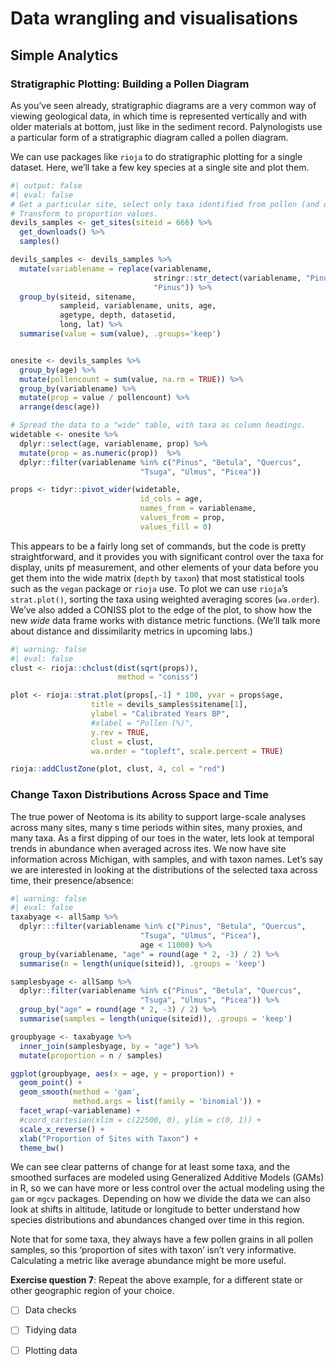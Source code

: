 # Data wrangling and visualisations {#wrangle-vis-sec}


## Simple Analytics

### Stratigraphic Plotting: Building a Pollen Diagram
As you've seen already, stratigraphic diagrams are a very common way of viewing geological data, in which time is represented vertically and with older materials at bottom, just like in the sediment record. Palynologists use a particular form of a stratigraphic diagram called a pollen diagram.

We can use packages like `rioja` to do stratigraphic plotting for a single dataset. Here, we'll take a few key species at a single site and plot them.

```r
#| output: false
#| eval: false
# Get a particular site, select only taxa identified from pollen (and only trees/shrubs)
# Transform to proportion values.
devils_samples <- get_sites(siteid = 666) %>%
  get_downloads() %>%
  samples()

devils_samples <- devils_samples %>%
  mutate(variablename = replace(variablename,
                                stringr::str_detect(variablename, "Pinus.*"),
                                "Pinus")) %>%
  group_by(siteid, sitename,
           sampleid, variablename, units, age,
           agetype, depth, datasetid,
           long, lat) %>%
  summarise(value = sum(value), .groups='keep')


onesite <- devils_samples %>%
  group_by(age) %>%
  mutate(pollencount = sum(value, na.rm = TRUE)) %>%
  group_by(variablename) %>%
  mutate(prop = value / pollencount) %>%
  arrange(desc(age))

# Spread the data to a "wide" table, with taxa as column headings.
widetable <- onesite %>%
  dplyr::select(age, variablename, prop) %>%
  mutate(prop = as.numeric(prop))  %>%
  dplyr::filter(variablename %in% c("Pinus", "Betula", "Quercus",
                             "Tsuga", "Ulmus", "Picea"))

props <- tidyr::pivot_wider(widetable,
                             id_cols = age,
                             names_from = variablename,
                             values_from = prop,
                             values_fill = 0)
```

This appears to be a fairly long set of commands, but the code is pretty straightforward, and it provides you with significant control over the taxa for display, units pf measurement, and other elements of your data before you get them into the wide matrix (`depth` by `taxon`) that most statistical tools such as the `vegan` package or `rioja` use. To plot we can use `rioja`'s `strat.plot()`, sorting the taxa using weighted averaging scores (`wa.order`). We've also added a CONISS plot to the edge of the plot, to show how the new *wide* data frame works with distance metric functions. (We'll talk more about distance and dissimilarity metrics in upcoming labs.)

```r
#| warning: false
#| eval: false
clust <- rioja::chclust(dist(sqrt(props)),
                        method = "coniss")

plot <- rioja::strat.plot(props[,-1] * 100, yvar = props$age,
                  title = devils_samples$sitename[1],
                  ylabel = "Calibrated Years BP",
                  #xlabel = "Pollen (%)",
                  y.rev = TRUE,
                  clust = clust,
                  wa.order = "topleft", scale.percent = TRUE)

rioja::addClustZone(plot, clust, 4, col = "red")
```



### Change Taxon Distributions Across Space and Time

The true power of Neotoma is its ability to support large-scale analyses across many sites, many s time periods within sites, many proxies, and many taxa. As a first dipping of our toes in the water, lets look at temporal trends in abundance when averaged across ites. We now have site information across Michigan, with samples, and with taxon names. Let's say we are interested in looking at the distributions of the selected taxa across time, their presence/absence:

```r
#| warning: false
#| eval: false
taxabyage <- allSamp %>%
  dplyr:::filter(variablename %in% c("Pinus", "Betula", "Quercus",
                             "Tsuga", "Ulmus", "Picea"),
                             age < 11000) %>%
  group_by(variablename, "age" = round(age * 2, -3) / 2) %>%
  summarise(n = length(unique(siteid)), .groups = 'keep')

samplesbyage <- allSamp %>%
  dplyr::filter(variablename %in% c("Pinus", "Betula", "Quercus",
                             "Tsuga", "Ulmus", "Picea")) %>%
  group_by("age" = round(age * 2, -3) / 2) %>%
  summarise(samples = length(unique(siteid)), .groups = 'keep')

groupbyage <- taxabyage %>%
  inner_join(samplesbyage, by = "age") %>%
  mutate(proportion = n / samples)

ggplot(groupbyage, aes(x = age, y = proportion)) +
  geom_point() +
  geom_smooth(method = 'gam',
              method.args = list(family = 'binomial')) +
  facet_wrap(~variablename) +
  #coord_cartesian(xlim = c(22500, 0), ylim = c(0, 1)) +
  scale_x_reverse() +
  xlab("Proportion of Sites with Taxon") +
  theme_bw()

```

We can see clear patterns of change for at least some taxa, and the smoothed surfaces are modeled using Generalized Additive Models (GAMs) in R, so we can have more or less control over the actual modeling using the `gam` or `mgcv` packages. Depending on how we divide the data we can also look at shifts in altitude, latitude or longitude to better understand how species distributions and abundances changed over time in this region.

Note that for some taxa, they always have a few pollen grains in all pollen samples, so this 'proportion of sites with taxon' isn't very informative. Calculating a metric like average abundance might be more useful. 

**Exercise question 7**: Repeat the above example, for a different state or other geographic region of your choice.


- [ ] Data checks

- [ ] Tidying data

- [ ] Plotting data
